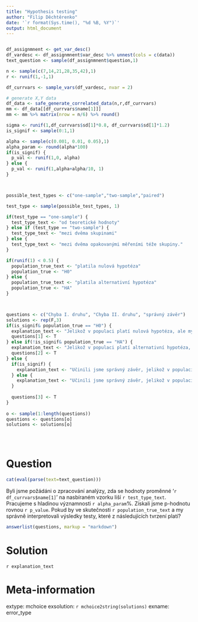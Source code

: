 ```yaml
---
title: "Hypothesis testing"
author: "Filip Děchtěrenko"
date: '`r format(Sys.time(), "%d %B, %Y")`'
output: html_document
---
```


```r

```


```r

df_assignmnent <- get_var_desc()
df_vardesc <- df_assignmnent$var_desc %>% unnest(cols = c(data))
text_question <- sample(df_assignmnent$question,1)

n <- sample(c(7,14,21,28,35,42),1)
r <- runif(1,-1,1)

df_currvars <- sample_vars(df_vardesc, nvar = 2)

# generate X,Y data
df_data <- safe_generate_correlated_data(n,r,df_currvars)
mm <- df_data[[df_currvars$name[1]]] 
mm <- mm %>% matrix(nrow = n/6) %>% round()

sigma <- runif(1,df_currvars$sd[1]*0.8, df_currvars$sd[1]*1.2)
is_signif <- sample(0:1,1)

alpha <- sample(c(0.001, 0.01, 0.05),1)
alpha_param <- round(alpha*100)
if(is_signif) {
  p_val <- runif(1,0, alpha)
} else {
  p_val <- runif(1,alpha+alpha/10, 1)
}



possible_test_types <- c("one-sample","two-sample","paired")

test_type <- sample(possible_test_types, 1)

if(test_type == "one-sample") {
  test_type_text <- "od teoretické hodnoty"
} else if (test_type == "two-sample") {
  test_type_text <- "mezi dvěma skupinami"
} else {
  test_type_text <- "mezi dvěma opakovanými měřeními téže skupiny."
}

if(runif(1) < 0.5) {
  population_true_text <- "platila nulová hypotéza"
  population_true <- "H0"
} else {
  population_true_text <- "platila alternativní hypotéza"
  population_true <- "HA"
}



questions <- c("Chyba I. druhu", "Chyba II. druhu", "správný závěr")
solutions <- rep(F,3)
if(is_signif& population_true == "H0") {
  explanation_text <- "Jelikož v populaci platí nulová hypotéza, ale my jsme nulovou zamítli, učinili jsme chybu I. druhu."
  questions[1] <- T
} else if(!is_signif& population_true == "HA") {
  explanation_text <- "Jelikož v populaci platí alternativní hypotéza, ale my jsme nulovou nezamítli, učinili jsme chybu II. druhu."
  questions[2] <- T
} else {
  if(is_signif) {
    explanation_text <- "Učinili jsme správný závěr, jelikož v populaci platí alternativní hypotéza a my jsme nulovou zamítli ve prospěch alternativní."
  } else {
    explanation_text <- "Učinili jsme správný závěr, jelikož v populaci platí nulová hypotéza a my jsme nulovou nezamítli."
  }
  
  questions[3] <- T
}
  
o <- sample(1:length(questions))
questions <- questions[o]
solutions <- solutions[o]





```



Question
========
```r
cat(eval(parse(text=text_question)))
```

Byli jsme požádáni o zpracování analýzy, zda se hodnoty proměnné '`r df_currvars$name[1]`' na nasbíraném vzorku liší `r test_type_text`. Pracujeme s hladinou významnosti `r alpha_param`%. Získali jsme p-hodnotu rovnou `r p_value`. Pokud by ve skutečnosti `r population_true_text` a my správně interpretovali výsledky testy, které z následujících tvrzení platí?


```r
answerlist(questions, markup = "markdown")
```

Solution
========

`r explanation_text`

Meta-information
================
extype: mchoice
exsolution: `r mchoice2string(solutions)`
exname: error_type
